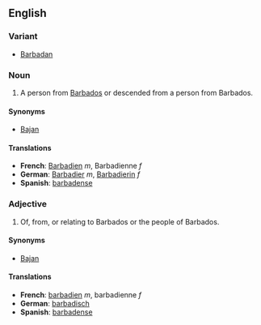 ==English==
===Variant===
*[[Barbadan]]
===Noun===
#A person from [[Barbados]] or descended from a person from Barbados.

====Synonyms====
*[[Bajan]]

====Translations====
*'''French''': [[Barbadien]] ''m'', Barbadienne ''f''
*'''German''': [[Barbadier]] ''m'', [[Barbadierin]] ''f''
*'''Spanish''': [[barbadense]]

===Adjective===
#Of, from, or relating to Barbados or the people of Barbados.

====Synonyms====
*[[Bajan]]

====Translations====
*'''French''': [[barbadien]] ''m'', barbadienne ''f''
*'''German''': [[barbadisch]]
*'''Spanish''': [[barbadense]]